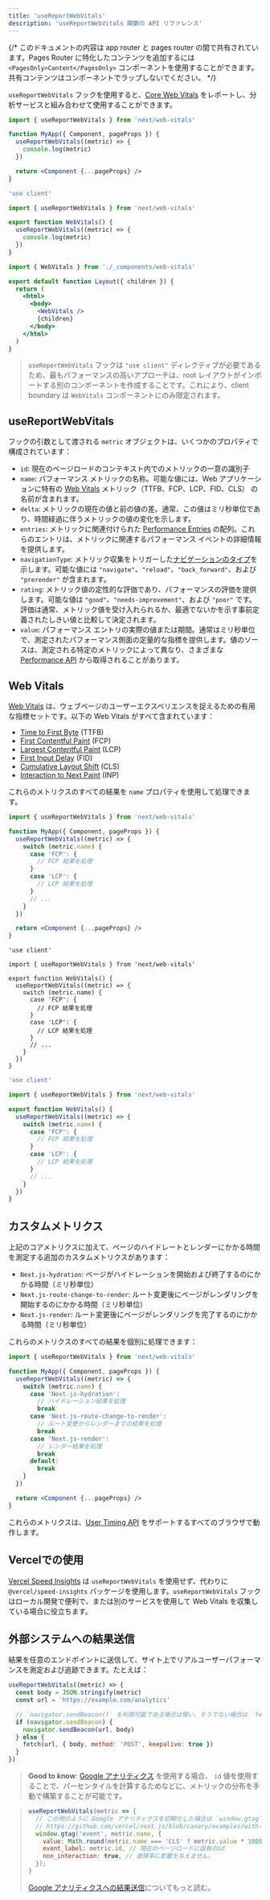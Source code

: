 ```yaml
---
title: 'useReportWebVitals'
description: 'useReportWebVitals 関数の API リファレンス'
---
```


{/* このドキュメントの内容は app router と pages router の間で共有されています。Pages Router に特化したコンテンツを追加するには `<PagesOnly>Content</PagesOnly>` コンポーネントを使用することができます。共有コンテンツはコンポーネントでラップしないでください。 */}

`useReportWebVitals` フックを使用すると、[Core Web Vitals](https://web.dev/vitals/) をレポートし、分析サービスと組み合わせて使用することができます。

<PagesOnly>

```jsx filename="pages/_app.js"
import { useReportWebVitals } from 'next/web-vitals'

function MyApp({ Component, pageProps }) {
  useReportWebVitals((metric) => {
    console.log(metric)
  })

  return <Component {...pageProps} />
}
```

</PagesOnly>

<AppOnly>

```jsx filename="app/_components/web-vitals.js"
'use client'

import { useReportWebVitals } from 'next/web-vitals'

export function WebVitals() {
  useReportWebVitals((metric) => {
    console.log(metric)
  })
}
```

```jsx filename="app/layout.js"
import { WebVitals } from './_components/web-vitals'

export default function Layout({ children }) {
  return (
    <html>
      <body>
        <WebVitals />
        {children}
      </body>
    </html>
  )
}
```

> `useReportWebVitals` フックは `"use client"` ディレクティブが必要であるため、最もパフォーマンスの高いアプローチは、root レイアウトがインポートする別のコンポーネントを作成することです。これにより、client boundary は `WebVitals` コンポーネントにのみ限定されます。

</AppOnly>

## useReportWebVitals

フックの引数として渡される `metric` オブジェクトは、いくつかのプロパティで構成されています：

- `id`: 現在のページロードのコンテキスト内でのメトリックの一意の識別子
- `name`: パフォーマンス メトリックの名称。可能な値には、Web アプリケーションに特有の [Web Vitals](#web-vitals) メトリック（TTFB、FCP、LCP、FID、CLS） の名前が含まれます。
- `delta`: メトリックの現在の値と前の値の差。通常、この値はミリ秒単位であり、時間経過に伴うメトリックの値の変化を示します。
- `entries`: メトリックに関連付けられた [Performance Entries](https://developer.mozilla.org/docs/Web/API/PerformanceEntry) の配列。これらのエントリは、メトリックに関連するパフォーマンス イベントの詳細情報を提供します。
- `navigationType`: メトリック収集をトリガーした[ナビゲーションのタイプ](https://developer.mozilla.org/docs/Web/API/PerformanceNavigationTiming/type)を示します。可能な値には `"navigate"`、`"reload"`、`"back_forward"`、および `"prerender"` が含まれます。
- `rating`: メトリック値の定性的な評価であり、パフォーマンスの評価を提供します。可能な値は `"good"`、`"needs-improvement"`、および `"poor"` です。評価は通常、メトリック値を受け入れられるか、最適でないかを示す事前定義されたしきい値と比較して決定されます。
- `value`: パフォーマンス エントリの実際の値または期間。通常はミリ秒単位で、測定されたパフォーマンス側面の定量的な指標を提供します。値のソースは、測定される特定のメトリックによって異なり、さまざまな [Performance API](https://developer.mozilla.org/docs/Web/API/Performance_API) から取得されることがあります。

## Web Vitals

[Web Vitals](https://web.dev/vitals/) は、ウェブページのユーザーエクスペリエンスを捉えるための有用な指標セットです。以下の Web Vitals がすべて含まれています：

- [Time to First Byte](https://developer.mozilla.org/docs/Glossary/Time_to_first_byte) (TTFB)
- [First Contentful Paint](https://developer.mozilla.org/docs/Glossary/First_contentful_paint) (FCP)
- [Largest Contentful Paint](https://web.dev/lcp/) (LCP)
- [First Input Delay](https://web.dev/fid/) (FID)
- [Cumulative Layout Shift](https://web.dev/cls/) (CLS)
- [Interaction to Next Paint](https://web.dev/inp/) (INP)

これらのメトリクスのすべての結果を `name` プロパティを使用して処理できます。

<PagesOnly>

```jsx filename="pages/_app.js"
import { useReportWebVitals } from 'next/web-vitals'

function MyApp({ Component, pageProps }) {
  useReportWebVitals((metric) => {
    switch (metric.name) {
      case 'FCP': {
        // FCP 結果を処理
      }
      case 'LCP': {
        // LCP 結果を処理
      }
      // ...
    }
  })

  return <Component {...pageProps} />
}
```

</PagesOnly>

<AppOnly>

```tsx filename="app/components/web-vitals.tsx" switcher
'use client'

import { useReportWebVitals } from 'next/web-vitals'

export function WebVitals() {
  useReportWebVitals((metric) => {
    switch (metric.name) {
      case 'FCP': {
        // FCP 結果を処理
      }
      case 'LCP': {
        // LCP 結果を処理
      }
      // ...
    }
  })
}
```

```jsx filename="app/components/web-vitals.js" switcher
'use client'

import { useReportWebVitals } from 'next/web-vitals'

export function WebVitals() {
  useReportWebVitals((metric) => {
    switch (metric.name) {
      case 'FCP': {
        // FCP 結果を処理
      }
      case 'LCP': {
        // LCP 結果を処理
      }
      // ...
    }
  })
}
```

</AppOnly>

<PagesOnly>

## カスタムメトリクス

上記のコアメトリクスに加えて、ページのハイドレートとレンダーにかかる時間を測定する追加のカスタムメトリクスがあります：

- `Next.js-hydration`: ページがハイドレーションを開始および終了するのにかかる時間（ミリ秒単位）
- `Next.js-route-change-to-render`: ルート変更後にページがレンダリングを開始するのにかかる時間（ミリ秒単位）
- `Next.js-render`: ルート変更後にページがレンダリングを完了するのにかかる時間（ミリ秒単位）

これらのメトリクスのすべての結果を個別に処理できます：

```jsx filename="pages/_app.js"
import { useReportWebVitals } from 'next/web-vitals'

function MyApp({ Component, pageProps }) {
  useReportWebVitals((metric) => {
    switch (metric.name) {
      case 'Next.js-hydration':
        // ハイドレーション結果を処理
        break
      case 'Next.js-route-change-to-render':
        // ルート変更からレンダーまでの結果を処理
        break
      case 'Next.js-render':
        // レンダー結果を処理
        break
      default:
        break
    }
  })

  return <Component {...pageProps} />
}
```

これらのメトリクスは、[User Timing API](https://caniuse.com/#feat=user-timing) をサポートするすべてのブラウザで動作します。

</PagesOnly>

## Vercelでの使用

[Vercel Speed Insights](https://vercel.com/docs/speed-insights/quickstart) は `useReportWebVitals` を使用せず、代わりに `@vercel/speed-insights` パッケージを使用します。`useReportWebVitals` フックはローカル開発で便利で、または別のサービスを使用して Web Vitals を収集している場合に役立ちます。

## 外部システムへの結果送信

結果を任意のエンドポイントに送信して、サイト上でリアルユーザーパフォーマンスを測定および追跡できます。たとえば：

```js
useReportWebVitals((metric) => {
  const body = JSON.stringify(metric)
  const url = 'https://example.com/analytics'

  // `navigator.sendBeacon()` を利用可能である場合は使い、そうでない場合は `fetch()` を使用します。
  if (navigator.sendBeacon) {
    navigator.sendBeacon(url, body)
  } else {
    fetch(url, { body, method: 'POST', keepalive: true })
  }
})
```

> **Good to know**: [Google アナリティクス](https://analytics.google.com/analytics/web/) を使用する場合、
> `id` 値を使用することで、パーセンタイルを計算するためなどに、メトリックの分布を手動で構築することが可能です。

> ```js
> useReportWebVitals(metric => {
>   // この例のように Google アナリティクスを初期化した場合は `window.gtag` を使用します：
>   // https://github.com/vercel/next.js/blob/canary/examples/with-google-analytics
>   window.gtag('event', metric.name, {
>     value: Math.round(metric.name === 'CLS' ? metric.value * 1000 : metric.value), // 値は整数でなければなりません
>     event_label: metric.id, // 現在のページロードに固有のid
>     non_interaction: true, // 直帰率に影響を与えません。
>   });
> }
> ```
>
> [Google アナリティクスへの結果送信](https://github.com/GoogleChrome/web-vitals#send-the-results-to-google-analytics)についてもっと読む。